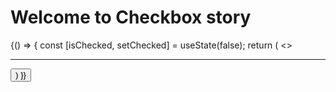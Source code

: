 


<Meta title="Components/Checkbox"/>

# Welcome to Checkbox story


<Canvas>
    <Story name="with Button">
        {() => {
            const [isChecked, setChecked] = useState(false);
            return (
                <>
                    <CheckBox isChecked={isChecked} id="my-checkbox" onClick={setChecked}/>
                    <hr/>
                    <Button label="Button" primary={isChecked}/>
                </>
            )
        }}
    </Story>
</Canvas>


